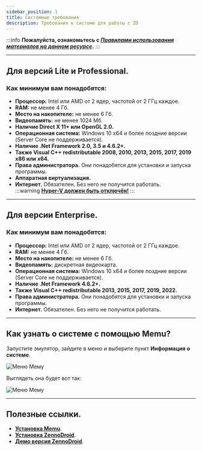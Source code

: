 ```yaml
---
sidebar_position: 1
title: Системные требования
description: Требования к системе для работы с ZD
---
```

:::info **Пожалуйста, ознакомьтесь с [*Правилами использования материалов на данном ресурсе*](../Disclaimer).**
:::
_______________________________________________
## Для версий Lite и Professional.  
### Как минимум вам понадобятся:
- **Процессор:** Intel или AMD от 2 ядер, частотой от 2 ГГц каждое.  
- **RAM:** не менее 4 Гб.  
- **Место на накопителе:** не менее 6 Гб.  
- **Видеопамять:** не менее 1024 Мб.  
- **Наличие Direct X 11+ или OpenGL 2.0.**  
- **Операционная система:** Windows 10 x64 и более поздние версии (Server Core не поддерживается).  
- **Наличие .Net Framework 2.0, 3.5 и 4.6.2+.** 
- **Также Visual C++ redistributable 2008, 2010, 2013, 2015, 2017, 2019 x86 или x64.**  
- **Права администратора.** Они понадобятся для установки и запуска программы.  
- **Аппаратная виртуализация.**  
- **Интернет.** Обязателен. Без него не получится работать.  
:::warning **[Hyper-V должен быть отключён!](../ProLite/Hyper-V)**
:::
_______________________________________________  
## Для версии Enterprise.  
### Как минимум вам понадобятся:  
- **Процессор:** Intel или AMD от 2 ядер, частотой от 2 ГГц каждое.  
- **RAM:** не менее 4 Гб.  
- **Место на накопителе:** не менее 6 Гб.  
- **Видеопамять:** дискретная видеокарта.  
- **Операционная система:** Windows 10 x64 и более поздние версии (Server Core не поддерживается).  
- **Наличие .Net Framework 4.6.2+.**  
- **Также Visual C++ redistributable 2013, 2015, 2017, 2019, 2022.**  
- **Права администратора.** Они понадобятся для установки и запуска программы.  
- **Интернет.** Обязателен. Без него не получится работать.  
_______________________________________________   
## Как узнать о системе с помощью Memu?  
Запустите эмулятор, зайдите в меню и выберите пункт **Информация о системе**. 

![Меню Мему](./assets/SysReq/SysReq_pic1.png)   

Выглядеть она будет вот так:  

![Меню Мему](./assets/SysReq/SysReq_pic2.png)  
_______________________________________________
## Полезные ссылки.  
- [**Установка Memu**](../ProLite/Memu_Install).  
- [**Установка ZennoDroid**](./ZD_Install).  
- [**Демо версия ZennoDroid**](./ZD_Demo).  
